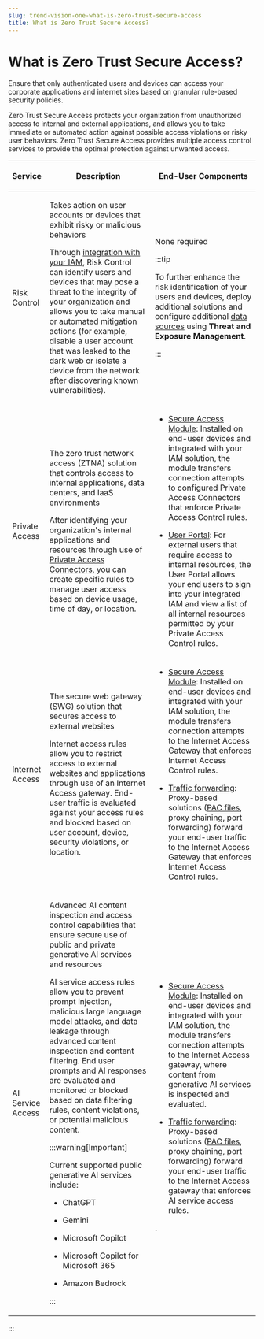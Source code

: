 ```yaml
---
slug: trend-vision-one-what-is-zero-trust-secure-access
title: What is Zero Trust Secure Access?
---
```

# What is Zero Trust Secure Access?

Ensure that only authenticated users and devices can access your corporate applications and internet sites based on granular rule-based security policies.

Zero Trust Secure Access protects your organization from unauthorized access to internal and external applications, and allows you to take immediate or automated action against possible access violations or risky user behaviors. Zero Trust Secure Access provides multiple access control services to provide the optimal protection against unwanted access.

<table>
<colgroup>
<col style="width: 14%" />
<col style="width: 43%" />
<col style="width: 43%" />
</colgroup>
<thead>
<tr>
<th><p>Service</p></th>
<th><p>Description</p></th>
<th><p>End-User Components</p></th>
</tr>
</thead>
<tbody>
<tr>
<td><p>Risk Control</p></td>
<td><p>Takes action on user accounts or devices that exhibit risky or malicious behaviors</p>
<p>Through <a href="trend-vision-one-ia-manage-integration-ztsa">integration with your IAM</a>, Risk Control can identify users and devices that may pose a threat to the integrity of your organization and allows you to take manual or automated mitigation actions (for example, disable a user account that was leaked to the dark web or isolate a device from the network after discovering known vulnerabilities).</p></td>
<td><p>None required</p>


:::tip

<p>To further enhance the risk identification of your users and devices, deploy additional solutions and configure additional <a href="trend-vision-one-configuring-data-sources">data sources</a> using <strong>Threat and Exposure Management</strong>.</p>


:::

</td>
</tr>
<tr>
<td><p>Private Access</p></td>
<td><p>The zero trust network access (ZTNA) solution that controls access to internal applications, data centers, and IaaS environments</p>
<p>After identifying your organization's internal applications and resources through use of <a href="trend-vision-one-private-access-connector-deployment">Private Access Connectors</a>, you can create specific rules to manage user access based on device usage, time of day, or location.</p></td>
<td><ul>
<li><p><a href="trend-vision-one-secure-access-module-deployment">Secure Access Module</a>: Installed on end-user devices and integrated with your IAM solution, the module transfers connection attempts to configured Private Access Connectors that enforce Private Access Control rules.</p></li>
<li><p><a href="trend-vision-one-user-portal-for-pa-config">User Portal</a>: For external users that require access to internal resources, the User Portal allows your end users to sign into your integrated IAM and view a list of all internal resources permitted by your Private Access Control rules.</p></li>
</ul></td>
</tr>
<tr>
<td><p>Internet Access</p></td>
<td><p>The secure web gateway (SWG) solution that secures access to external websites</p>
<p>Internet access rules allow you to restrict access to external websites and applications through use of an Internet Access gateway. End-user traffic is evaluated against your access rules and blocked based on user account, device, security violations, or location.</p></td>
<td><ul>
<li><p><a href="trend-vision-one-secure-access-module-deployment">Secure Access Module</a>: Installed on end-user devices and integrated with your IAM solution, the module transfers connection attempts to the Internet Access Gateway that enforces Internet Access Control rules.</p></li>
<li><p><a href="trend-vision-one-traffic-forwarding-internet-access">Traffic forwarding</a>: Proxy-based solutions (<a href="trend-vision-one-pac-file-configuration">PAC files</a>, proxy chaining, port forwarding) forward your end-user traffic to the Internet Access Gateway that enforces Internet Access Control rules.</p></li>
</ul></td>
</tr>
<tr>
<td><p>AI Service Access</p></td>
<td><p>Advanced AI content inspection and access control capabilities that ensure secure use of public and private generative AI services and resources</p>
<p>AI service access rules allow you to prevent prompt injection, malicious large language model attacks, and data leakage through advanced content inspection and content filtering. End user prompts and AI responses are evaluated and monitored or blocked based on data filtering rules, content violations, or potential malicious content.</p>


:::warning[Important]

<p>Current supported public generative AI services include:</p>
<ul>
<li><p>ChatGPT</p></li>
<li><p>Gemini</p></li>
<li><p>Microsoft Copilot</p></li>
<li><p>Microsoft Copilot for Microsoft 365</p></li>
<li><p>Amazon Bedrock</p></li>
</ul>


:::

</td>
<td><ul>
<li><p><a href="trend-vision-one-secure-access-module-deployment">Secure Access Module</a>: Installed on end-user devices and integrated with your IAM solution, the module transfers connection attempts to the Internet Access gateway, where content from generative AI services is inspected and evaluated.</p></li>
<li><p><a href="trend-vision-one-traffic-forwarding-internet-access">Traffic forwarding</a>: Proxy-based solutions (<a href="trend-vision-one-pac-file-configuration">PAC files</a>, proxy chaining, port forwarding) forward your end-user traffic to the Internet Access gateway that enforces AI service access rules.</p></li>
</ul>
.</td>
</tr>
</tbody>
</table>
:::
